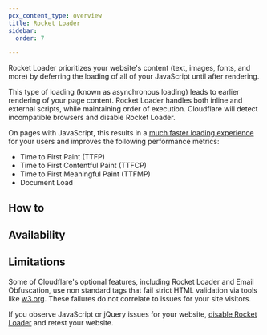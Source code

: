 ```yaml
---
pcx_content_type: overview
title: Rocket Loader 
sidebar:
  order: 7

---
```



Rocket Loader prioritizes your website's content (text, images, fonts, and more) by deferring the loading of all of your JavaScript until after rendering.

This type of loading (known as asynchronous loading) leads to earlier rendering of your page content. Rocket Loader handles both inline and external scripts, while maintaining order of execution. Cloudflare will detect incompatible browsers and disable Rocket Loader.

On pages with JavaScript, this results in a [much faster loading experience](https://www.cloudflare.com/learning/performance/test-the-speed-of-a-website/) for your users and improves the following performance metrics:

* Time to First Paint (TTFP)
* Time to First Contentful Paint (TTFCP)
* Time to First Meaningful Paint (TTFMP)
* Document Load

## How to

<DirectoryListing />

## Availability

<FeatureTable id="speed.rocket_loader" />

## Limitations

Some of Cloudflare's optional features, including Rocket Loader and Email Obfuscation, use non standard tags that fail strict HTML validation via tools like [w3.org](https://validator.w3.org/). These failures do not correlate to issues for your site visitors.

If you observe JavaScript or jQuery issues for your website, [disable Rocket Loader](/speed/optimization/content/rocket-loader/enable/) and retest your website.

<Render file="rocket-loader-csp" /> <br/>
